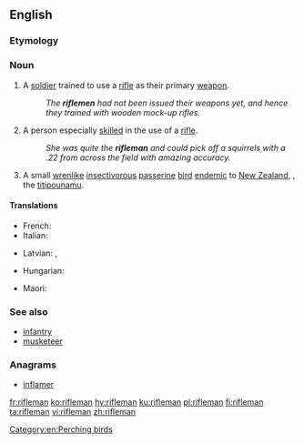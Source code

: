 ==English==

===Etymology===
{{suffix|rifle|man|lang=en}}

===Noun===
{{wikipedia}}
{{en-noun|riflemen}}

# A [[soldier]] trained to use a [[rifle]] as their primary [[weapon]].
#:''The '''riflemen''' had not been issued their weapons yet, and hence they trained with wooden mock-up rifles.''
# A person especially [[skilled]] in the use of a [[rifle]].
#:''She was quite the '''rifleman''' and could pick off a squirrels with a .22 from across the field with amazing accuracy.''
# A small [[wrenlike]] [[insectivorous]] [[passerine]] [[bird]] [[endemic]] to [[New Zealand]], {{taxlink|Acanthisitta chloris|species|noshow=1}}, the [[titipounamu]].

====Translations====
{{trans-top|soldier}}
* French: {{t+|fr|fusilier|m}}
* Italian: {{t+|it|bersagliere|m}}
{{trans-mid}}
* Latvian: {{t|lv|strēlnieks|m}}, {{t|lv|strēlniece|f}}
{{trans-bottom}}

{{trans-top|person skilled in the use of a rifle}}
*Hungarian: {{t+|hu|lövész}}
{{trans-mid}}
{{trans-bottom}}

{{trans-top|a small New Zealand bird}}
{{trans-mid}}
* Maori: {{t|mi|tītitipounamu}}
{{trans-bottom}}

===See also===
*[[infantry]]
*[[musketeer]]

===Anagrams===
* [[inflamer#English|inflamer]]

[[Category:en:Perching birds]]

[[fr:rifleman]]
[[ko:rifleman]]
[[hy:rifleman]]
[[ku:rifleman]]
[[pl:rifleman]]
[[fi:rifleman]]
[[ta:rifleman]]
[[vi:rifleman]]
[[zh:rifleman]]